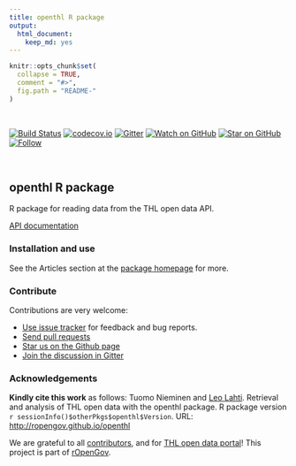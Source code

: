 ```yaml
---
title: openthl R package
output: 
  html_document: 
    keep_md: yes
---
```


```r
knitr::opts_chunk$set(
  collapse = TRUE,
  comment = "#>",
  fig.path = "README-"
)
```

<br>

[![Build Status](https://travis-ci.org/rOpenGov/openthl.svg?branch=master)](https://travis-ci.org/rOpenGov/openthl)
[![codecov.io](https://codecov.io/github/rOpenGov/openthl/coverage.svg?branch=master)](https://codecov.io/github/rOpenGov/openthl?branch=master)
[![Gitter](https://badges.gitter.im/rOpenGov/openthl.svg)](https://gitter.im/rOpenGov)
[![Watch on GitHub][github-watch-badge]][github-watch]
[![Star on GitHub][github-star-badge]][github-star]
[![Follow](https://img.shields.io/twitter/follow/ropengov.svg?style=social)](https://twitter.com/intent/follow?screen_name=ropengov)

<br>

## openthl R package

<!-- README.md is generated from README.Rmd. Please edit that file -->

R package for reading data from the THL open data API.

[API documentation](https://yhteistyotilat.fi/wiki08/x/RoCkAQ)


### Installation and use

See the Articles section at the [package homepage](http://ropengov.github.io/openthl) for more.


### Contribute

Contributions are very welcome:

  * [Use issue tracker](https://github.com/ropengov/openthl/issues) for feedback and bug reports.
  * [Send pull requests](https://github.com/ropengov/openthl/)
  * [Star us on the Github page](https://github.com/ropengov/openthl)
  * [Join the discussion in Gitter](https://gitter.im/rOpenGov/openthl)


### Acknowledgements

**Kindly cite this work** as follows: Tuomo Nieminen and [Leo Lahti](https://github.com/antagomir). Retrieval and analysis of THL open data with the openthl package. R package version `r sessionInfo()$otherPkgs$openthl$Version`. URL: [http://ropengov.github.io/openthl](http://ropengov.github.io/openthl)

We are grateful to all [contributors](https://github.com/rOpenGov/openthl/graphs/contributors), and for [THL open data portal](https://thl.fi/en/web/thlfi-en/statistics/statistical-databases/open-data)! This project is part of [rOpenGov](http://ropengov.github.io).



[chat-badge]: https://img.shields.io/badge/chat-on%20gitter-46BC99.svg?style=flat-square
[chat]: https://gitter.im/ropengov/openthl?utm_source=badge&utm_medium=badge&utm_campaign=pr-badge&utm_content=badge
[build-badge]: https://img.shields.io/travis/ropengov/openthl.svg?style=flat-square
[build]: https://travis-ci.org/ropengov/openthl
[version-badge]: https://img.shields.io/npm/v/openthl.svg?style=flat-square
[package]: https://www.npmjs.com/package/openthl
[license-badge]: https://img.shields.io/npm/l/openthl.svg?style=flat-square
[license]: https://github.com/ropengov/openthl/blob/master/LICENSE
[prs-badge]: https://img.shields.io/badge/PRs-welcome-brightgreen.svg?style=flat-square
[prs]: http://makeapullrequest.com
[donate-badge]: https://img.shields.io/badge/$-support-green.svg?style=flat-square
[donate]: http://kcd.im/donate
[coc-badge]: https://img.shields.io/badge/code%20of-conduct-ff69b4.svg?style=flat-square
[coc]: https://github.com/ropengov/openthl/blob/master/other/CODE_OF_CONDUCT.md
[implementations-badge]: https://img.shields.io/badge/%F0%9F%92%A1-implementations-8C8E93.svg?style=flat-square
[implementations]: https://github.com/ropengov/openthl/blob/master/other/IMPLEMENTATIONS.md
[github-watch-badge]: https://img.shields.io/github/watchers/ropengov/openthl.svg?style=social
[github-watch]: https://github.com/ropengov/openthl/watchers
[github-star-badge]: https://img.shields.io/github/stars/ropengov/openthl.svg?style=social
[github-star]: https://github.com/ropengov/openthl/stargazers
[twitter]: https://twitter.com/intent/tweet?text=Check%20out%20openthl!%20%E2%9C%A8%20Recognize%20all%20contributors,%20not%20just%20the%20ones%20who%20commit%20code%20%E2%9C%A8%20https://github.com/ropengov/openthl%20%F0%9F%A4%97
[twitter-badge]: https://img.shields.io/twitter/url/https/github.com/ropengov/openthl.svg?style=social
[emojis]: https://github.com/ropengov/openthl#emoji-key
[openthl]: https://github.com/ropengov/openthl
